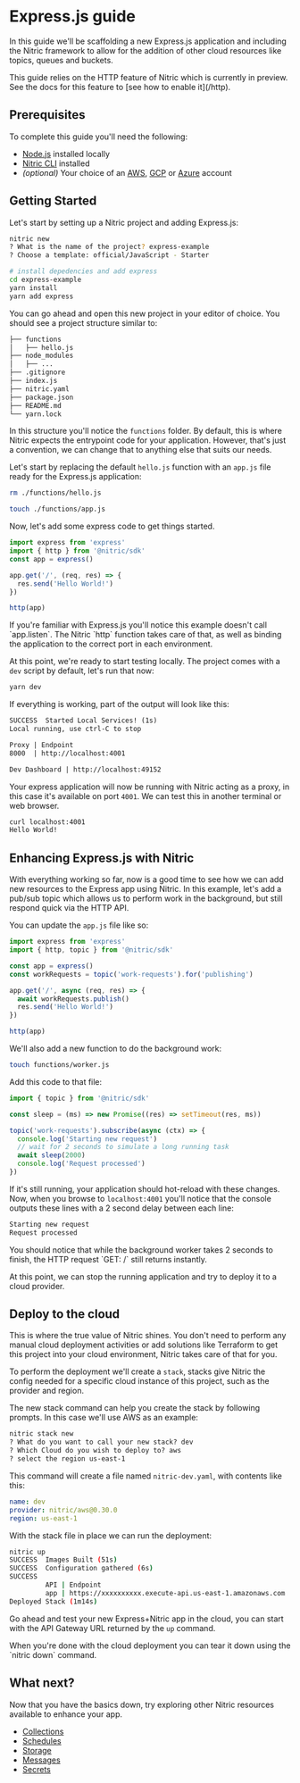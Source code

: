 
# Express.js guide

In this guide we'll be scaffolding a new Express.js application and including the Nitric framework to allow for the addition of other cloud resources like topics, queues and buckets.

<Note>
  This guide relies on the HTTP feature of Nitric which is currently in preview.
  See the docs for this feature to [see how to enable it](/http).
</Note>

## Prerequisites

To complete this guide you'll need the following:

- [Node.js](https://nodejs.org/en/) installed locally
- [Nitric CLI](/guides/getting-started/installation) installed
- _(optional)_ Your choice of an [AWS](https://aws.amazon.com), [GCP](https://cloud.google.com) or [Azure](https://azure.microsoft.com) account

## Getting Started

Let's start by setting up a Nitric project and adding Express.js:

```bash {{ label: 'terminal' }}
nitric new
? What is the name of the project? express-example
? Choose a template: official/JavaScript - Starter

# install depedencies and add express
cd express-example
yarn install
yarn add express
```

You can go ahead and open this new project in your editor of choice. You should see a project structure similar to:

```txt
├── functions
│   ├── hello.js
├── node_modules
│   ├── ...
├── .gitignore
├── index.js
├── nitric.yaml
├── package.json
├── README.md
└── yarn.lock
```

In this structure you'll notice the `functions` folder. By default, this is where Nitric expects the entrypoint code for your application. However, that's just a convention, we can change that to anything else that suits our needs.

Let's start by replacing the default `hello.js` function with an `app.js` file ready for the Express.js application:

```bash {{ label: 'terminal' }}
rm ./functions/hello.js

touch ./functions/app.js
```

Now, let's add some express code to get things started.

```javascript {{ label: 'functions/app.js' }}
import express from 'express'
import { http } from '@nitric/sdk'
const app = express()

app.get('/', (req, res) => {
  res.send('Hello World!')
})

http(app)
```

<Note>
  If you're familiar with Express.js you'll notice this example doesn't call
  `app.listen`. The Nitric `http` function takes care of that, as well as
  binding the application to the correct port in each environment.
</Note>

At this point, we're ready to start testing locally. The project comes with a `dev` script by default, let's run that now:

```bash {{ label: 'terminal' }}
yarn dev
```

If everything is working, part of the output will look like this:

```txt
SUCCESS  Started Local Services! (1s)
Local running, use ctrl-C to stop

Proxy | Endpoint
8000  | http://localhost:4001

Dev Dashboard | http://localhost:49152
```

Your express application will now be running with Nitric acting as a proxy, in this case it's available on port `4001`. We can test this in another terminal or web browser.

```bash {{ label: 'terminal' }}
curl localhost:4001
Hello World!
```

## Enhancing Express.js with Nitric

With everything working so far, now is a good time to see how we can add new resources to the Express app using Nitric. In this example, let's add a pub/sub topic which allows us to perform work in the background, but still respond quick via the HTTP API.

You can update the `app.js` file like so:

```javascript {{ label: 'functions/app.js' }}
import express from 'express'
import { http, topic } from '@nitric/sdk'

const app = express()
const workRequests = topic('work-requests').for('publishing')

app.get('/', async (req, res) => {
  await workRequests.publish()
  res.send('Hello World!')
})

http(app)
```

We'll also add a new function to do the background work:

```bash
touch functions/worker.js
```

Add this code to that file:

```javascript
import { topic } from '@nitric/sdk'

const sleep = (ms) => new Promise((res) => setTimeout(res, ms))

topic('work-requests').subscribe(async (ctx) => {
  console.log('Starting new request')
  // wait for 2 seconds to simulate a long running task
  await sleep(2000)
  console.log('Request processed')
})
```

If it's still running, your application should hot-reload with these changes. Now, when you browse to `localhost:4001` you'll notice that the console outputs these lines with a 2 second delay between each line:

```txt
Starting new request
Request processed
```

<Note>
  You should notice that while the background worker takes 2 seconds to finish,
  the HTTP request `GET: /` still returns instantly.
</Note>

At this point, we can stop the running application and try to deploy it to a cloud provider.

## Deploy to the cloud

This is where the true value of Nitric shines. You don't need to perform any manual cloud deployment activities or add solutions like Terraform to get this project into your cloud environment, Nitric takes care of that for you.

To perform the deployment we'll create a `stack`, stacks give Nitric the config needed for a specific cloud instance of this project, such as the provider and region.

The new stack command can help you create the stack by following prompts. In this case we'll use AWS as an example:

```txt {{ label: 'terminal' }}
nitric stack new
? What do you want to call your new stack? dev
? Which Cloud do you wish to deploy to? aws
? select the region us-east-1
```

This command will create a file named `nitric-dev.yaml`, with contents like this:

```yaml {{ label: 'nitric-dev.yaml' }}
name: dev
provider: nitric/aws@0.30.0
region: us-east-1
```

With the stack file in place we can run the deployment:

```bash {{ label: 'terminal' }}
nitric up
SUCCESS  Images Built (51s)
SUCCESS  Configuration gathered (6s)
SUCCESS
         API | Endpoint
         app | https://xxxxxxxxxx.execute-api.us-east-1.amazonaws.com
Deployed Stack (1m14s)
```

Go ahead and test your new Express+Nitric app in the cloud, you can start with the API Gateway URL returned by the `up` command.

<Note>
  When you're done with the cloud deployment you can tear it down using the
  `nitric down` command.
</Note>

## What next?

Now that you have the basics down, try exploring other Nitric resources available to enhance your app.

- [Collections](/collections)
- [Schedules](/schedules)
- [Storage](/storage)
- [Messages](/messaging)
- [Secrets](/secrets)
